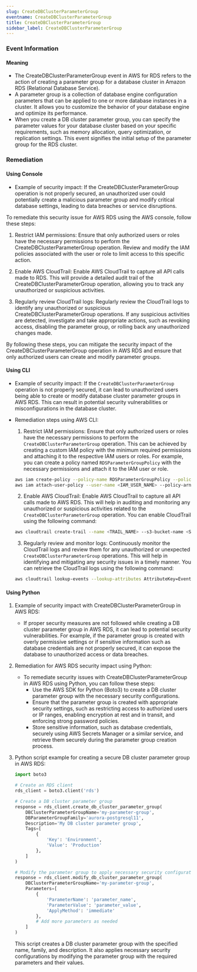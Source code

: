 ```yaml
--- 
slug: CreateDBClusterParameterGroup
eventname: CreateDBClusterParameterGroup
title: CreateDBClusterParameterGroup
sidebar_label: CreateDBClusterParameterGroup
---
```

                       
### Event Information

#### Meaning

- The CreateDBClusterParameterGroup event in AWS for RDS refers to the action of creating a parameter group for a database cluster in Amazon RDS (Relational Database Service).
- A parameter group is a collection of database engine configuration parameters that can be applied to one or more database instances in a cluster. It allows you to customize the behavior of your database engine and optimize its performance.
- When you create a DB cluster parameter group, you can specify the parameter values for your database cluster based on your specific requirements, such as memory allocation, query optimization, or replication settings. This event signifies the initial setup of the parameter group for the RDS cluster.

### Remediation

#### Using Console

- Example of security impact: If the CreateDBClusterParameterGroup operation is not properly secured, an unauthorized user could potentially create a malicious parameter group and modify critical database settings, leading to data breaches or service disruptions.

To remediate this security issue for AWS RDS using the AWS console, follow these steps:

1. Restrict IAM permissions: Ensure that only authorized users or roles have the necessary permissions to perform the CreateDBClusterParameterGroup operation. Review and modify the IAM policies associated with the user or role to limit access to this specific action.

2. Enable AWS CloudTrail: Enable AWS CloudTrail to capture all API calls made to RDS. This will provide a detailed audit trail of the CreateDBClusterParameterGroup operation, allowing you to track any unauthorized or suspicious activities.

3. Regularly review CloudTrail logs: Regularly review the CloudTrail logs to identify any unauthorized or suspicious CreateDBClusterParameterGroup operations. If any suspicious activities are detected, investigate and take appropriate actions, such as revoking access, disabling the parameter group, or rolling back any unauthorized changes made.

By following these steps, you can mitigate the security impact of the CreateDBClusterParameterGroup operation in AWS RDS and ensure that only authorized users can create and modify parameter groups.

#### Using CLI

- Example of security impact: If the `CreateDBClusterParameterGroup` operation is not properly secured, it can lead to unauthorized users being able to create or modify database cluster parameter groups in AWS RDS. This can result in potential security vulnerabilities or misconfigurations in the database cluster.

- Remediation steps using AWS CLI:
  1. Restrict IAM permissions: Ensure that only authorized users or roles have the necessary permissions to perform the `CreateDBClusterParameterGroup` operation. This can be achieved by creating a custom IAM policy with the minimum required permissions and attaching it to the respective IAM users or roles. For example, you can create a policy named `RDSParameterGroupPolicy` with the necessary permissions and attach it to the IAM user or role.
  
    ```bash
    aws iam create-policy --policy-name RDSParameterGroupPolicy --policy-document file://path/to/policy.json
    aws iam attach-user-policy --user-name <IAM_USER_NAME> --policy-arn <POLICY_ARN>
    ```
  
  2. Enable AWS CloudTrail: Enable AWS CloudTrail to capture all API calls made to AWS RDS. This will help in auditing and monitoring any unauthorized or suspicious activities related to the `CreateDBClusterParameterGroup` operation. You can enable CloudTrail using the following command:
  
    ```bash
    aws cloudtrail create-trail --name <TRAIL_NAME> --s3-bucket-name <S3_BUCKET_NAME> --is-multi-region-trail
    ```
  
  3. Regularly review and monitor logs: Continuously monitor the CloudTrail logs and review them for any unauthorized or unexpected `CreateDBClusterParameterGroup` operations. This will help in identifying and mitigating any security issues in a timely manner. You can retrieve the CloudTrail logs using the following command:
  
    ```bash
    aws cloudtrail lookup-events --lookup-attributes AttributeKey=EventName,AttributeValue=CreateDBClusterParameterGroup
    ```

#### Using Python

1. Example of security impact with CreateDBClusterParameterGroup in AWS RDS:
   - If proper security measures are not followed while creating a DB cluster parameter group in AWS RDS, it can lead to potential security vulnerabilities. For example, if the parameter group is created with overly permissive settings or if sensitive information such as database credentials are not properly secured, it can expose the database to unauthorized access or data breaches.

2. Remediation for AWS RDS security impact using Python:
   - To remediate security issues with CreateDBClusterParameterGroup in AWS RDS using Python, you can follow these steps:
     - Use the AWS SDK for Python (Boto3) to create a DB cluster parameter group with the necessary security configurations.
     - Ensure that the parameter group is created with appropriate security settings, such as restricting access to authorized users or IP ranges, enabling encryption at rest and in transit, and enforcing strong password policies.
     - Store sensitive information, such as database credentials, securely using AWS Secrets Manager or a similar service, and retrieve them securely during the parameter group creation process.

3. Python script example for creating a secure DB cluster parameter group in AWS RDS:
   ```python
   import boto3

   # Create an RDS client
   rds_client = boto3.client('rds')

   # Create a DB cluster parameter group
   response = rds_client.create_db_cluster_parameter_group(
       DBClusterParameterGroupName='my-parameter-group',
       DBParameterGroupFamily='aurora-postgresql11',
       Description='My DB cluster parameter group',
       Tags=[
           {
               'Key': 'Environment',
               'Value': 'Production'
           },
       ]
   )

   # Modify the parameter group to apply necessary security configurations
   response = rds_client.modify_db_cluster_parameter_group(
       DBClusterParameterGroupName='my-parameter-group',
       Parameters=[
           {
               'ParameterName': 'parameter_name',
               'ParameterValue': 'parameter_value',
               'ApplyMethod': 'immediate'
           },
           # Add more parameters as needed
       ]
   )
   ```
   This script creates a DB cluster parameter group with the specified name, family, and description. It also applies necessary security configurations by modifying the parameter group with the required parameters and their values.


 